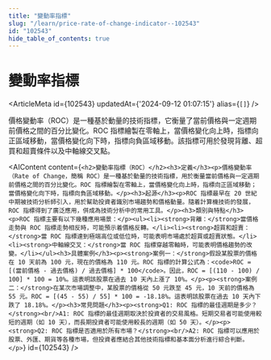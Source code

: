 ```yaml
---
title: "變動率指標"
slug: "/learn/price-rate-of-change-indicator--102543"
id: "102543"
hide_table_of_contents: true
---
```



# 變動率指標

<ArticleMeta id={102543} updatedAt={'2024-09-12 01:07:15'} alias={`[]`} />
<div className='border-solid border-b border-t-0 my-4 border-[var(--ifm-color-gray-300)]' />

價格變動率（ROC）是一種基於動量的技術指標，它衡量了當前價格與一定週期前價格之間的百分比變化。ROC 指標繪製在零軸上，當價格變化向上時，指標向正區域移動，當價格變化向下時，指標向負區域移動。該指標可用於發現背離、超買和超賣條件以及中軸線交叉點。

<AIContent content={`<h2>變動率指標（ROC）</h2><h3>定義</h3><p>價格變動率（Rate of Change，簡稱 ROC）是一種基於動量的技術指標，用於衡量當前價格與一定週期前價格之間的百分比變化。ROC 指標繪製在零軸上，當價格變化向上時，指標向正區域移動；當價格變化向下時，指標向負區域移動。</p><h3>起源</h3><p>ROC 指標最早在 20 世紀中期被技術分析師引入，用於幫助投資者識別市場趨勢和價格動量。隨着計算機技術的發展，ROC 指標得到了廣泛應用，併成為技術分析中的常用工具。</p><h3>類別與特點</h3><p>ROC 指標主要有以下幾種應用場景：</p><ul><li><strong>背離：</strong>當價格走勢與 ROC 指標走勢相反時，可能預示着價格反轉。</li><li><strong>超買和超賣：</strong>當 ROC 指標達到極端高位或低位時，可能表明市場處於超買或超賣狀態。</li><li><strong>中軸線交叉：</strong>當 ROC 指標穿越零軸時，可能表明價格趨勢的改變。</li></ul><h3>具體案例</h3><p><strong>案例一：</strong>假設某股票的價格在 10 天前為 100 元，現在的價格為 110 元。ROC 指標的計算公式為：<code>ROC = [(當前價格 - 過去價格) / 過去價格] * 100</code>。因此，ROC = [(110 - 100) / 100] * 100 = 10%。這表明該股票在過去 10 天內上漲了 10%。</p><p><strong>案例二：</strong>在某次市場調整中，某股票的價格從 50 元跌至 45 元，10 天前的價格為 55 元。ROC = [(45 - 55) / 55] * 100 = -18.18%。這表明該股票在過去 10 天內下跌了 18.18%。</p><h3>常見問題</h3><p><strong>Q1: ROC 指標的最佳週期是多少？</strong><br/>A1: ROC 指標的最佳週期取決於投資者的交易風格。短期交易者可能使用較短的週期（如 10 天），而長期投資者可能使用較長的週期（如 50 天）。</p><p><strong>Q2: ROC 指標是否適用於所有市場？</strong><br/>A2: ROC 指標可以應用於股票、外匯、期貨等各種市場，但投資者應結合其他技術指標和基本面分析進行綜合判斷。</p>`} id={102543} />
